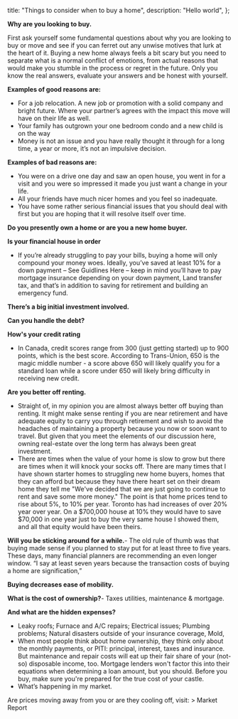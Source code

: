 
  title: "Things to consider when to buy a home",
  description: "Hello world",
};

<BlogHeader
  Title="Things to consider when to buy a home."
  Description="Discover key factors to help you make an informed decision, ensuring your purchase is both smart and satisfying. Avoid common pitfalls with our expert tips."
/>

**Why are you looking to buy.**

First ask yourself some fundamental questions about why you are looking to buy or move and see if you can ferret out any unwise motives that lurk at the heart of it. Buying a new home always feels a bit scary but you need to separate what is a normal conflict of emotions, from actual reasons that would make you stumble in the process or regret in the future. Only you know the real answers, evaluate your answers and be honest with yourself.

**Examples of good reasons are:**

- For a job relocation. A new job or promotion with a solid company and bright future. Where your partner’s agrees with the impact this move will have on their life as well.
- Your family has outgrown your one bedroom condo and a new child is on the way
- Money is not an issue and you have really thought it through for a long time, a year or more, it’s not an impulsive decision.

**Examples of bad reasons are:**

- You were on a drive one day and saw an open house, you went in for a visit and you were so impressed it made you just want a change in your life.
- All your friends have much nicer homes and you feel so inadequate.
- You have some rather serious financial issues that you should deal with first but you are hoping that it will resolve itself over time.

**Do you presently own a home or are you a new home buyer.**

**Is your financial house in order**

- If you’re already struggling to pay your bills, buying a home will only compound your money woes. Ideally, you’ve saved at least 10% for a down payment – See Guidlines Here – keep in mind you’ll have to pay mortgage insurance depending on your down payment, Land transfer tax, and that’s in addition to saving for retirement and building an emergency fund.

**There’s a big initial investment involved.**

**Can you handle the debt?**

**How's your credit rating**

- In Canada, credit scores range from 300 (just getting started) up to 900 points, which is the best score. According to Trans-Union, 650 is the magic middle number - a score above 650 will likely qualify you for a standard loan while a score under 650 will likely bring difficulty in receiving new credit.

**Are you better off renting.**

- Straight of, in my opinion you are almost always better off buying than renting. It might make sense renting if you are near retirement and have adequate equity to carry you through retirement and wish to avoid the headaches of maintaining a property because you now or soon want to travel. But given that you meet the elements of our discussion here, owning real-estate over the long term has always been great investment.
- There are times when the value of your home is slow to grow but there are times when it will knock your socks off. There are many times that I have shown starter homes to struggling new home buyers, homes that they can afford but because they have there heart set on their dream home they tell me "We've decided that we are just going to continue to rent and save some more money." The point is that home prices tend to rise about 5%, to 10% per year. Toronto has had increases of over 20% year over year. On a $700,000 house at 10% they would have to save $70,000 in one year just to buy the very same house I showed them, and all that equity would have been theirs.

**Will you be sticking around for a while.**- The old rule of thumb was that buying
made sense if you planned to stay put for at least three to five years. These days, many financial planners are
recommending an even longer window. “I say at least seven years because the transaction costs of buying a home are
signification,”

**Buying decreases ease of mobility.**

**What is the cost of ownership?**- Taxes utilities, maintenance & mortgage.

**And what are the hidden expenses?**

- Leaky roofs; Furnace and A/C repairs; Electrical issues; Plumbing problems; Natural disasters outside of your insurance coverage, Mold,
- When most people think about home ownership, they think only about the monthly payments, or PITI: principal, interest, taxes and insurance. But maintenance and repair costs will eat up their fair share of your (not-so) disposable income, too. Mortgage lenders won't factor this into their equations when determining a loan amount, but you should. Before you buy, make sure you're prepared for the true cost of your castle.
- What’s happening in my market.

Are prices moving away from you or are they cooling off, visit: > Market Report
